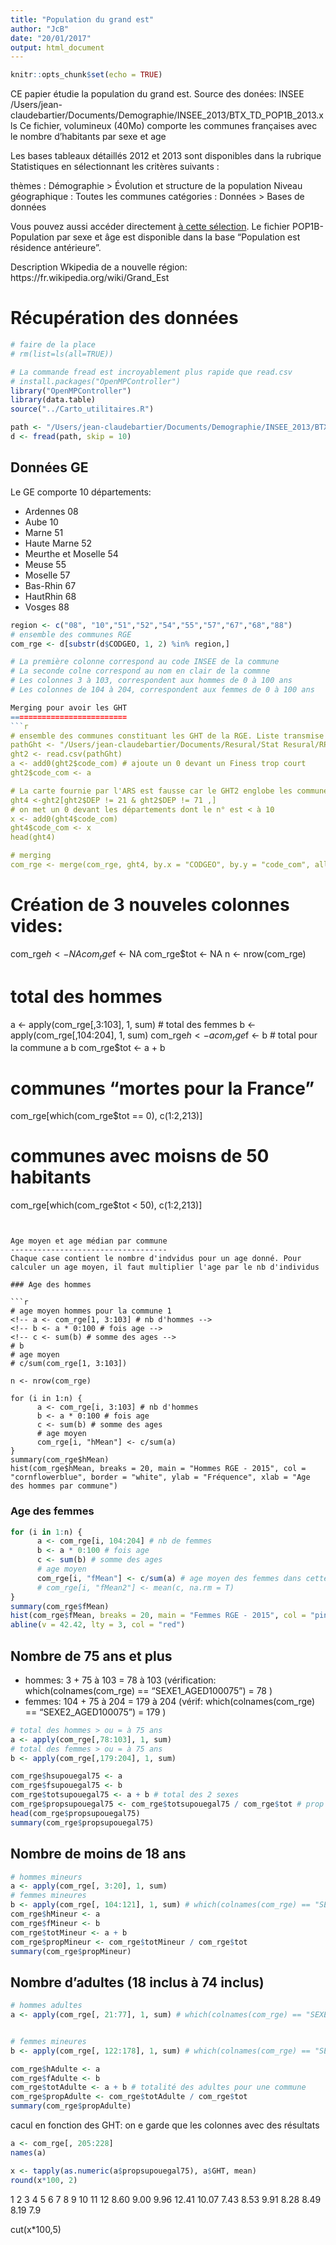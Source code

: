 ```yaml
---
title: "Population du grand est"
author: "JcB"
date: "20/01/2017"
output: html_document
---
```


```r
knitr::opts_chunk$set(echo = TRUE)
```

CE  papier étudie la population du grand est. Source des donées: INSEE
/Users/jean-claudebartier/Documents/Demographie/INSEE_2013/BTX_TD_POP1B_2013.xls
Ce fichier, volumineux (40Mo) comporte les communes françaises avec le nombre d'habitants par sexe et age

Les bases tableaux détaillés 2012 et 2013 sont disponibles dans la rubrique Statistiques en sélectionnant les critères suivants :

thèmes : Démographie > Évolution et structure de la population
Niveau géographique : Toutes les communes
catégories : Données > Bases de données

Vous pouvez aussi accéder directement [à cette sélection](https://www.insee.fr/fr/statistiques?debut=0&idprec=2521169&theme=1&categorie=3&geo=TOUTES_COMMUNE-1).
Le fichier POP1B- Population par sexe et âge est disponible dans la base "Population est résidence antérieure". 

Description Wkipedia de a nouvelle région:
https://fr.wikipedia.org/wiki/Grand_Est

Récupération des données
========================
```r
# faire de la place
# rm(list=ls(all=TRUE))

# La commande fread est incroyablement plus rapide que read.csv
# install.packages("OpenMPController")
library("OpenMPController")
library(data.table)
source("../Carto_utilitaires.R")

path <- "/Users/jean-claudebartier/Documents/Demographie/INSEE_2013/BTX_TD_POP1B_2013.csv"
d <- fread(path, skip = 10)
```

Données GE
----------
Le GE comporte 10 départements:

- Ardennes           08
- Aube               10
- Marne              51
- Haute Marne        52
- Meurthe et Moselle 54
- Meuse              55
- Moselle            57
- Bas-Rhin           67
- HautRhin           68
- Vosges             88

```r
region <- c("08", "10","51","52","54","55","57","67","68","88")
# ensemble des communes RGE
com_rge <- d[substr(d$CODGEO, 1, 2) %in% region,]

# La première colonne correspond au code INSEE de la commune
# La seconde colne correspond au nom en clair de la commne
# Les colonnes 3 à 103, correspondent aux hommes de 0 à 100 ans
# Les colonnes de 104 à 204, correspondent aux femmes de 0 à 100 ans 

Merging pour avoir les GHT
==========================
```r
# ensemble des communes constituant les GHT de la RGE. Liste transmise par E.Lagille
pathGht <- "/Users/jean-claudebartier/Documents/Resural/Stat Resural/RPU_Doc/RPU_Carto-Pop-Alsace/Cartographie/ght_com.csv"
ght2 <- read.csv(pathGht)
a <- add0(ght2$code_com) # ajoute un 0 devant un Finess trop court
ght2$code_com <- a

# La carte fournie par l'ARS est fausse car le GHT2 englobe les communes des départements 21 et 71 qui ne font pas partie de la région grand est. Il faut donc les éliminer:
ght4 <-ght2[ght2$DEP != 21 & ght2$DEP != 71 ,]
# on met un 0 devant les départements dont le n° est < à 10
x <- add0(ght4$code_com)
ght4$code_com <- x
head(ght4)

# merging
com_rge <- merge(com_rge, ght4, by.x = "CODGEO", by.y = "code_com", all.x = T)
```

# Création de 3 nouveles colonnes vides:
com_rge$h <- NA
com_rge$f <- NA
com_rge$tot <- NA
n <- nrow(com_rge)

# total des hommes
a <- apply(com_rge[,3:103], 1, sum)
# total des femmes
b <- apply(com_rge[,104:204], 1, sum)
com_rge$h <- a
com_rge$f <- b
# total pour la commune
a
b
com_rge$tot <- a + b

# communes "mortes pour la France"
com_rge[which(com_rge$tot == 0), c(1:2,213)]

# communes avec moisns de 50 habitants
com_rge[which(com_rge$tot < 50), c(1:2,213)]

```


Age moyen et age médian par commune
-----------------------------------
Chaque case contient le nombre d'indvidus pour un age donné. Pour calculer un age moyen, il faut multiplier l'age par le nb d'individus

### Age des hommes

```r

# age moyen hommes pour la commune 1
<!-- a <- com_rge[1, 3:103] # nb d'hommes -->
<!-- b <- a * 0:100 # fois age -->
<!-- c <- sum(b) # somme des ages -->
# b
# age moyen
# c/sum(com_rge[1, 3:103])

n <- nrow(com_rge)

for (i in 1:n) {
      a <- com_rge[i, 3:103] # nb d'hommes  
      b <- a * 0:100 # fois age
      c <- sum(b) # somme des ages
      # age moyen
      com_rge[i, "hMean"] <- c/sum(a)
}
summary(com_rge$hMean)
hist(com_rge$hMean, breaks = 20, main = "Hommes RGE - 2015", col = "cornflowerblue", border = "white", ylab = "Fréquence", xlab = "Age des hommes par commune")

```

### Age des femmes

```r

for (i in 1:n) {
      a <- com_rge[i, 104:204] # nb de femmes 
      b <- a * 0:100 # fois age
      c <- sum(b) # somme des ages
      # age moyen
      com_rge[i, "fMean"] <- c/sum(a) # age moyen des femmes dans cette commune
      # com_rge[i, "fMean2"] <- mean(c, na.rm = T)
}
summary(com_rge$fMean)
hist(com_rge$fMean, breaks = 20, main = "Femmes RGE - 2015", col = "pink", border = "white", ylab = "Fréquence", xlab = "Age des femmes par commune")
abline(v = 42.42, lty = 3, col = "red")

```

Nombre de 75 ans et plus
------------------------

- hommes: 3 + 75 à 103 = 78 à 103 (vérification: which(colnames(com_rge) == "SEXE1_AGED100075") = 78
)
- femmes: 104 + 75 à 204 = 179 à 204 (vérif: which(colnames(com_rge) == "SEXE2_AGED100075") = 179
)
```r
# total des hommes > ou = à 75 ans
a <- apply(com_rge[,78:103], 1, sum)
# total des femmes > ou = à 75 ans
b <- apply(com_rge[,179:204], 1, sum)

com_rge$hsupouegal75 <- a
com_rge$fsupouegal75 <- b
com_rge$totsupouegal75 <- a + b # total des 2 sexes
com_rge$propsupouegal75 <- com_rge$totsupouegal75 / com_rge$tot # prop des 75 ans et plus
head(com_rge$propsupouegal75)
summary(com_rge$propsupouegal75)

```

Nombre de moins de 18 ans
-------------------------
```r
# hommes mineurs
a <- apply(com_rge[, 3:20], 1, sum)
# femmes mineures
b <- apply(com_rge[, 104:121], 1, sum) # which(colnames(com_rge) == "SEXE2_AGED100017") et which(colnames(com_rge) == "SEXE2_AGED100000")
com_rge$hMineur <- a
com_rge$fMineur <- b
com_rge$totMineur <- a + b
com_rge$propMineur <- com_rge$totMineur / com_rge$tot
summary(com_rge$propMineur)
```

Nombre d'adultes (18 inclus à 74 inclus)
-----------------------------------------
```r
# hommes adultes
a <- apply(com_rge[, 21:77], 1, sum) # which(colnames(com_rge) == "SEXE1_AGED100018") et which(colnames(com_rge) == "SEXE1_AGED100074")


# femmes mineures
b <- apply(com_rge[, 122:178], 1, sum) # which(colnames(com_rge) == "SEXE2_AGED100018") et which(colnames(com_rge) == "SEXE2_AGED100074")

com_rge$hAdulte <- a
com_rge$fAdulte <- b
com_rge$totAdulte <- a + b # totalité des adultes pour une commune
com_rge$propAdulte <- com_rge$totAdulte / com_rge$tot
summary(com_rge$propAdulte)
```



cacul en fonction des GHT: 
on e garde que les colonnes avec des résultats
```r

a <- com_rge[, 205:228]
names(a)

x <- tapply(as.numeric(a$propsupouegal75), a$GHT, mean)
round(x*100, 2)
```
1     2     3     4     5     6     7     8     9    10    11    12 
8.60  9.00  9.96 12.41 10.07  7.43  8.53  9.91  8.28  8.49  8.19  7.9

cut(x*100,5)

